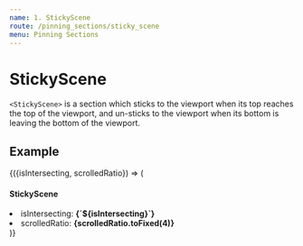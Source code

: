 ```yaml
---
name: 1. StickyScene
route: /pinning_sections/sticky_scene
menu: Pinning Sections
---
```





# StickyScene

`<StickyScene>` is a section which sticks to the viewport when its top reaches the top of the viewport,
and un-sticks to the viewport when its bottom is leaving the bottom of the viewport.

## Example
<DemoWrapper>
  <PageProvider>
    <BorderedStickyScene color={defaultColors.gray} height="220vh">
      {({isIntersecting, scrolledRatio}) => (
        <CenterBox>
          <h4>
            StickyScene
          </h4>
          <li>isIntersecting: <b>{`${isIntersecting}`}</b></li>
          <li>scrolledRatio: <b>{scrolledRatio.toFixed(4)}</b></li>
        </CenterBox>
      )}
    </BorderedStickyScene>
  </PageProvider>
</DemoWrapper>
